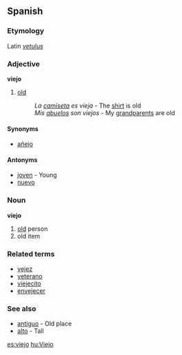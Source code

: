 ==Spanish==
===Etymology===
Latin ''[[vetulus]]''
===Adjective===
'''viejo'''

# [[old]]
#: ''La [[camiseta]] es vieja'' - The [[shirt]] is old
#: ''Mis [[abuelos]] son viejos'' - My [[grandparents]] are old

====Synonyms====
*[[añejo]]

====Antonyms====
*[[joven]] - Young
*[[nuevo]]

===Noun===
'''viejo'''

# [[old]] person
# old item

===Related terms===
*[[vejez]]
*[[veterano]]
*[[viejecito]]
*[[envejecer]]

===See also===
*[[antiguo]] - Old place
*[[alto]] - Tall

[[es:viejo]]
[[hu:Viejo]]